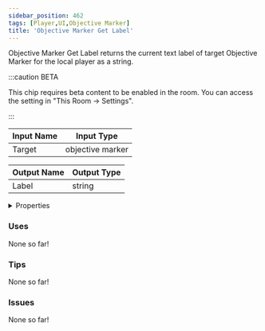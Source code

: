```yaml
---
sidebar_position: 462
tags: [Player,UI,Objective Marker]
title: 'Objective Marker Get Label'
---
```


Objective Marker Get Label returns the current text label of target Objective Marker for the local player as a string.

:::caution BETA

This chip requires beta content to be enabled in the room. You can access the setting in "This Room -> Settings".

:::

<IChip uuid="38569dac-4cbc-487c-9ca6-14e2cc0fbf05"/>

| Input Name | Input Type |
|-----------|-----------|
| Target | objective marker |

| Output Name | Output Type |
|-----------|-----------|
| Label | string |


<details>
  <summary>Properties</summary>
  <div>
    <div>
    <table>
      <thead>
        <tr>
          <th>Is beta required?</th>
          <th>Yes</th>
        </tr>
        <tr>
          <th>Is this chip a trolling risk?</th>
          <th>No</th>
        </tr>
        <tr>
          <th>Is this chip a role assignment risk?</th>
          <th>No</th>
        </tr>
        <tr>
          <th>Chip UUID</th>
          <th>38569dac-4cbc-487c-9ca6-14e2cc0fbf05</th>
        </tr>
        <tr>
          <th>Room availability</th>
          <th>Available everywhere</th>
        </tr>
      </thead>
    </table>
    </div>
  </div>
</details>

### Uses

None so far!

### Tips

None so far!

### Issues

None so far!